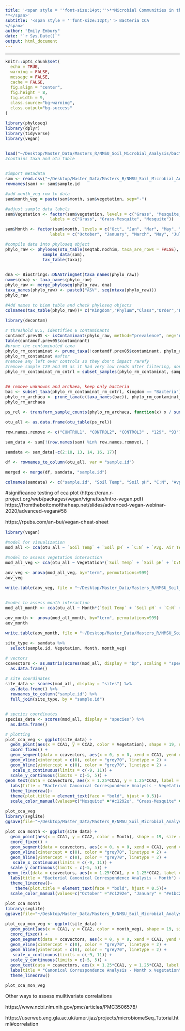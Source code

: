 ```yaml
---
title: '<span style = ''font-size:14pt;''>**Microbial Communities in the changing vegetation of the Chihuahuan Desert 
**</span>'
subtitle: '<span style = ''font-size:12pt;''> Bacteria CCA
</span>'
author: "Emily Embury"
date: "`r Sys.Date()`"
output: html_document
---
```

<style type="text/css">
/* Whole document: */ 
body{
  font-size: 12pt;
}
/* Headers */
h1{
  font-size: 15pt;
}
</style>

---

```r
knitr::opts_chunk$set(
  echo = TRUE,              
  warning = FALSE,       
  message = FALSE,  
  cache = FALSE,        
  fig.align = "center", 
  fig.height = 8,
  fig.width = 9,
  class.source="bg-warning",
  class.output="bg-success"
)

```

```r
library(phyloseq)
library(dplyr)
library(tidyverse)
library(vegan)


load("~/Desktop/Master_Data/Masters_R/NMSU_Soil_Microbial_Analysis/bacteria_dada2_data.RData") 
#contains taxa and otu table


#import metadata
sam <- read.csv("~/Desktop/Master_Data/Masters_R/NMSU_Soil_Microbial_Analysis/Bacteria/dada2_files/nov_2_metadata.csv", header = TRUE) 
rownames(sam) <- sam$sample.id

#add month_veg row to data
sam$month_veg = paste(sam$month, sam$vegetation, sep="-")

#adjust sample data labels
sam$Vegetation <- factor(sam$vegetation, levels = c("Grass", "Mesquite_grass", "Mesquite"), 
                  labels = c("Grass", "Grass-Mesquite", "Mesquite")) 

sam$Month <- factor(sam$month, levels = c("Oct", "Jan", "Mar", "May", "Jul"), 
                  labels = c("October", "January", "March", "May", "July"))

#compile data into phyloseq object
phylo_raw <- phyloseq(otu_table(seqtab.nochim, taxa_are_rows = FALSE), 
               sample_data(sam), 
               tax_table(taxa))


dna <- Biostrings::DNAStringSet(taxa_names(phylo_raw))
names(dna) <- taxa_names(phylo_raw)
phylo_raw <- merge_phyloseq(phylo_raw, dna)
taxa_names(phylo_raw) <- paste0("ASV", seq(ntaxa(phylo_raw)))
phylo_raw

#Add names to biom table and check phyloseq objects
colnames(tax_table(phylo_raw))= c("Kingdom","Phylum","Class","Order","Family","Genus", "Species")
```

```r
library(decontam)

# threshold 0.5, identifies 6 contaminants
contamdf.prev05 <- isContaminant(phylo_raw, method="prevalence", neg="neg", threshold=0.5)
table(contamdf.prev05$contaminant)
#prune the contaminated taxa
phylo_rm_contaminat <- prune_taxa(!contamdf.prev05$contaminant, phylo_raw)
phylo_rm_contaminat #after
#remove any left over controls so they don't impact rarefy
#remove sample 129 and 93 as it had very low reads after filtering, don't want them to impact rarefy
phylo_rm_contaminat_rm_cntrl = subset_samples(phylo_rm_contaminat, sample.id != "CONTROL1" & sample.id != "CONTROL2" & sample.id != "CONTROL3" & sample.id != 129 & sample.id != 93)


## remove unknowns and archaea, keep only bacteria
bac <- subset_taxa(phylo_rm_contaminat_rm_cntrl, Kingdom == "Bacteria")
phylo_rm_archaea <- prune_taxa(c(taxa_names(bac)), phylo_rm_contaminat_rm_cntrl) 
phylo_rm_archaea 
```

```r
ps_rel <- transform_sample_counts(phylo_rm_archaea, function(x) x / sum(x))

otu_all <- as.data.frame(otu_table(ps_rel)) 

row.names.remove <- c("CONTROL1", "CONTROL2", "CONTROL3" , "129", "93")

sam_data <- sam[!(row.names(sam) %in% row.names.remove), ]

samdata <- sam_data[-c(2:10, 13, 14, 16, 17)]

df <- rownames_to_column(otu_all, var = "sample.id")

merged <- merge(df, samdata, "sample.id")

colnames(samdata) <- c("sample.id", "Soil Temp", "Soil pH", "C:N", "Avg. Air Temp", "Avg. Humid.", "Avg. ppt", "month_veg", "Vegetation", "Month")
```

#significance testing of cca plot (https://cran.r-project.org/web/packages/vegan/vignettes/intro-vegan.pdf) https://fromthebottomoftheheap.net/slides/advanced-vegan-webinar-2020/advanced-vegan#58

https://rpubs.com/an-bui/vegan-cheat-sheet

```r
library(vegan)

#model for visualization
mod_all <- cca(otu_all ~ `Soil Temp` + `Soil pH` + `C:N` + `Avg. Air Temp` + `Avg. Humid.` + `Avg. ppt`, samdata)

#model to assess vegetation interaction
mod_all_veg <- cca(otu_all ~ Vegetation*(`Soil Temp` + `Soil pH` + `C:N` + `Avg. Air Temp` + `Avg. Humid.` + `Avg. ppt`), samdata)

aov_veg <- anova(mod_all_veg, by="term", permutations=999)
aov_veg

write.table(aov_veg, file = "~/Desktop/Master_Data/Masters_R/NMSU_Soil_Microbial_Analysis/Bacteria/bac_cca_veg_aov.txt", sep = ",", quote = FALSE, row.names = T)


#model to assess month interaction
mod_all_month <- cca(otu_all ~ Month*(`Soil Temp` + `Soil pH` + `C:N` + `Avg. Air Temp` + `Avg. Humid.` + `Avg. ppt`), samdata)

aov_month <- anova(mod_all_month, by="term", permutations=999)
aov_month

write.table(aov_month, file = "~/Desktop/Master_Data/Masters_R/NMSU_Soil_Microbial_Analysis/Bacteria/bac_cca_month_aov.txt", sep = ",", quote = FALSE, row.names = T)

```

```r
site_type <- samdata %>% 
  select(sample.id, Vegetation, Month, month_veg)

# vectors
ccavectors <- as.matrix(scores(mod_all, display = "bp", scaling = "species")*7.627807) %>% 
  as.data.frame()

# site coordinates
site_data <- scores(mod_all, display = "sites") %>% 
  as.data.frame() %>% 
  rownames_to_column("sample.id") %>%
  full_join(site_type, by = "sample.id")


# species coordinates
species_data <- scores(mod_all, display = "species") %>% 
  as.data.frame()

# plotting
plot_cca_veg <- ggplot(site_data) +
  geom_point(aes(x = CCA1, y = CCA2, color = Vegetation), shape = 19, size = 2, alpha = 0.8) +
  coord_fixed() +
  geom_segment(data = ccavectors, aes(x = 0, y = 0, xend = CCA1, yend = CCA2), arrow = arrow(length = unit(0.2, "cm"))) +
  geom_vline(xintercept = c(0), color = "grey70", linetype = 2) +
  geom_hline(yintercept = c(0), color = "grey70", linetype = 2) +
   scale_x_continuous(limits = c(-9, 11)) +
  scale_y_continuous(limits = c(-5, 5)) +
geom_text(data = ccavectors, aes(x = 1.25*CCA1, y = 1.25*CCA2, label = rownames(ccavectors)), size=3) +
  labs(title = "Bacterial Canonical Correspondence Analysis - Vegetation") +
  theme_linedraw()+
  theme(plot.title = element_text(face = "bold", hjust = 0.5))+
  scale_color_manual(values=c("Mesquite" ="#c1292e", "Grass-Mesquite" = "#e1bc29", "Grass" = "#679436", name = "Vegetation"))

plot_cca_veg
library(svglite)
ggsave(file="~/Desktop/Master_Data/Masters_R/NMSU_Soil_Microbial_Analysis/images/bac_cca_veg.png", device = png, plot=plot_cca_veg, width=7, height=5)

plot_cca_month <- ggplot(site_data) +
  geom_point(aes(x = CCA1, y = CCA2, color = Month), shape = 19, size = 2, alpha = 0.8) +
  coord_fixed() +
  geom_segment(data = ccavectors, aes(x = 0, y = 0, xend = CCA1, yend = CCA2), arrow = arrow(length = unit(0.2, "cm"))) +
  geom_vline(xintercept = c(0), color = "grey70", linetype = 2) +
  geom_hline(yintercept = c(0), color = "grey70", linetype = 2) +
   scale_x_continuous(limits = c(-9, 11)) +
  scale_y_continuous(limits = c(-5, 5)) +
 geom_text(data = ccavectors, aes(x = 1.25*CCA1, y = 1.25*CCA2, label = rownames(ccavectors)), size=3) +
  labs(title = "Bacterial Canonical Correspondence Analysis - Month") +
  theme_linedraw()+
    theme(plot.title = element_text(face = "bold", hjust = 0.5))+
  scale_color_manual(values=c("October" ="#c1292e", "January" = "#e1bc29", "March" = "#679436", "May" = "#4895ef" , "July" ="#8187dc"), name = "Month")

plot_cca_month
library(svglite)
ggsave(file="~/Desktop/Master_Data/Masters_R/NMSU_Soil_Microbial_Analysis/images/bac_cca_month.png", device = png, plot=plot_cca_month, width=7, height=5)

plot_cca_mon_veg <- ggplot(site_data) +
  geom_point(aes(x = CCA1, y = CCA2, color = month_veg), shape = 19, size = 2, alpha = 0.8) +
  coord_fixed() +
  geom_segment(data = ccavectors, aes(x = 0, y = 0, xend = CCA1, yend = CCA2), arrow = arrow(length = unit(0.2, "cm"))) +
  geom_vline(xintercept = c(0), color = "grey70", linetype = 2) +
  geom_hline(yintercept = c(0), color = "grey70", linetype = 2) +
   scale_x_continuous(limits = c(-9, 11)) +
  scale_y_continuous(limits = c(-5, 5)) +
  geom_text(data = ccavectors, aes(x = 1.25*CCA1, y = 1.25*CCA2, label = rownames(ccavectors)), size=3) +
  labs(title = "Canonical Correspondence Analysis - Month x Vegetation") +
  theme_linedraw()

plot_cca_mon_veg
```

Other ways to assess muiltivariate correlations

https://www.ncbi.nlm.nih.gov/pmc/articles/PMC3506578/

https://userweb.eng.gla.ac.uk/umer.ijaz/projects/microbiomeSeq_Tutorial.html#correlation